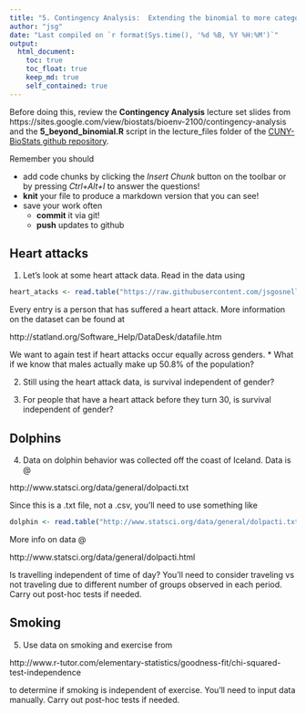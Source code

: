 ```yaml
---
title: "5. Contingency Analysis:  Extending the binomial to more categories"
author: "jsg"
date: "Last compiled on `r format(Sys.time(), '%d %B, %Y %H:%M')`"
output:
  html_document:
    toc: true
    toc_float: true
    keep_md: true
    self_contained: true
---
```

Before doing this, review the **Contingency Analysis** lecture set slides from 
https://sites.google.com/view/biostats/bioenv-2100/contingency-analysis and
the  **5_beyond_binomial.R** script in the lecture_files folder of the
[CUNY-BioStats github repository](https://github.com/jsgosnell/CUNY-BioStats).

Remember you should

* add code chunks by clicking the *Insert Chunk* button on the toolbar or by
pressing *Ctrl+Alt+I* to answer the questions!
* **knit** your file to produce a markdown version that you can see!
* save your work often 
  * **commit** it via git!
  * **push** updates to github

## Heart attacks 

1. Let’s look at some heart attack data.  Read in the data using
```r
heart_atacks <- read.table("https://raw.githubusercontent.com/jsgosnell/CUNY-BioStats/master/datasets/heartatk4R.txt",header=T)
```
Every entry is a person that has suffered a heart attack. More information on the dataset can be found at

http://statland.org/Software_Help/DataDesk/datafile.htm 

We want to again test if heart attacks occur equally across genders.
* What if we know that males actually make up 50.8% of the population?

2. Still using the heart attack data, is survival independent of gender?

3. For people that have a heart attack before they turn 30, is survival independent of gender?

## Dolphins

4. Data on dolphin behavior was collected off the coast of Iceland. Data is @

http://www.statsci.org/data/general/dolpacti.txt

Since this is a .txt file, not a .csv, you’ll need to use something like

```r
dolphin <- read.table("http://www.statsci.org/data/general/dolpacti.txt", sep="", header = T)
```

More info on data @ 

http://www.statsci.org/data/general/dolpacti.html

Is travelling independent of time of day?  You’ll need to consider
traveling vs not traveling due to different number of groups observed
in each period.  Carry out post-hoc tests if needed.

## Smoking

5. Use data on smoking and exercise from

http://www.r-tutor.com/elementary-statistics/goodness-fit/chi-squared-test-independence

to determine if smoking is independent of exercise. You’ll need to input data manually.  Carry out post-hoc tests if needed.

